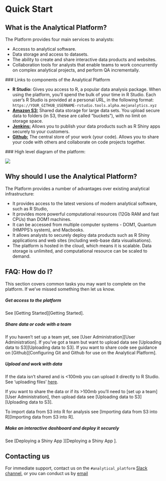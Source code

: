 # Quick Start

## What is the Analytical Platform?

The Platform provides four main services to analysts:

- Accesss to analytical software.
- Data storage and access to datasets.
- The ability to create and share interactive data products and websites.
- Collaboration tools for analysts that enable teams to work concurrently on complex analytical projects, and perform QA incrementally.


### Links to components of the Analytical Platform

- **R Studio:** Gives you access to R, a popular data analysis package. When using the platform, you'll spend the bulk of your time in R Studio.  Each user's R Studio is provided at a personal URL, in the following format:
  `https://YOUR_GITHUB_USERNAME-rstudio.tools.alpha.mojanalytics.xyz`
- [**Amazon S3:**](https://alpha-analytics-moj.eu.auth0.com/samlp/NpfImg4P3ynU6HFx7ivYmqUZWQHfwi3Y) Shared data storage for large data sets.  You upload secure data to folders (in S3, these are called "buckets"), with no limit on storage space.
- [**Jenkins:**](https://jenkins.services.alpha.mojanalytics.xyz/) Allows you to publish your data products such as R Shiny apps securely to your customers.
- [**Github:**](https://github.com/moj-analytical-services) The central store of your work (your code).  Allows you to share your code with others and collaborate on code projects together.

### High level diagram of the platform:

![](images/quick_start/platform.png)

## Why should I use the Analytical Platform?

The Platform provides a number of advantages over existing analytical infrastructure:

- It provides access to the latest versions of modern analytical software, such as R Studio,
- It provides more powerful computational resources (12Gb RAM and fast CPUs) than DOM1 machines.
- It can be accessed from multiple computer systems - DOM1, Quantum (HMPPS's system), and Macbooks. 
- It allows analysts to securely deploy data products such as R Shiny applications and web sites (including web-base data visualisations).
- The platform is hosted in the cloud, which means it is scalable.  Data storage is unlimited, and computational resource can be scaled to demand.

##  FAQ: How do I?

This section covers common tasks you may want to complete on the platform. If we've missed something then let us know.

##### Get access to the platform{-}

See [Getting Started][Getting Started].

##### Share data or code with a team{-}
If you haven't set up a team yet, see [User Administration][User Administration].
If you've got a team but want to upload data see [Uploading data to S3][Uploading data to S3].
If you want to share code see guidance on [Github][Configuring Git and Github for use on the Analytical Platform].

##### Upload and work with data{-}

If the data isn't shared and is <100mb you can upload it directly to R Studio. See 'uploading files' [here](https://support.rstudio.com/hc/en-us/articles/200713893-Uploading-and-Downloading-Files).

If you want to share the data or if its >100mb you'll need to [set up a team][User Administration], then upload data see [Uploading data to S3][Uploading data to S3].

To import data from S3 into R for analysis see [Importing data from S3 into R][Importing data from S3 into R].

##### Make an interactive dashboard and deploy it securely{-}

See [Deploying a Shiny App ][Deploying a Shiny App ].


## Contacting us

For immediate support, contact us on the `#analytical_platform` [Slack channel](https://asdslack.slack.com/messages/anaytical_platform/), or you can conduct us by [email](mailto:robin.linacre@digital.justice.gov.uk)
